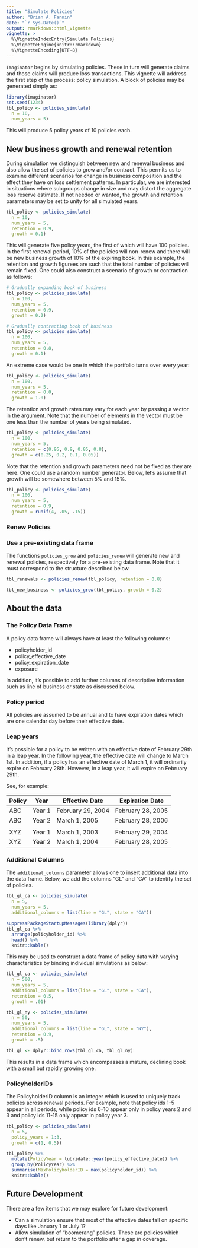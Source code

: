---
title: "Simulate Policies"
author: "Brian A. Fannin"
date: "`r Sys.Date()`"
output: rmarkdown::html_vignette
vignette: >
  %\VignetteIndexEntry{Simulate Policies}
  %\VignetteEngine{knitr::rmarkdown}
  %\VignetteEncoding{UTF-8}
---

`Imaginator` begins by simulating policies. These in turn will generate claims and those claims will produce loss transactions. This vignette will address the first step of the process: policy simulation. A block of policies may be generated simply as:

```{r}
library(imaginator)
set.seed(1234)
tbl_policy <- policies_simulate(
  n = 10,
  num_years = 5)
```

This will produce 5 policy years of 10 policies each.

## New business growth and renewal retention

During simulation we distinguish between new and renewal business and also allow the set of policies to grow and/or contract. This permits us to examine different scenarios for change in business composition and the effect they have on loss settlement patterns. In particular, we are interested in situations where subgroups change in size and may distort the aggregate loss reserve estimate. If not needed or wanted, the growth and retention parameters may be set to unity for all simulated years.

```{r}
tbl_policy <- policies_simulate(
  n = 10,
  num_years = 5,
  retention = 0.9,
  growth = 0.1)
```

This will generate five policy years, the first of which will have 100 policies. In the first renewal period, 10% of the policies will non-renew and there will be new business growth of 10% of the expiring book. In this example, the retention and growth figurees are such that the total number of policies will remain fixed. One could also construct a scenario of growth or contraction as follows:

```{r}
# Gradually expanding book of business
tbl_policy <- policies_simulate(
  n = 100,
  num_years = 5,
  retention = 0.9,
  growth = 0.2)

# Gradually contracting book of business
tbl_policy <- policies_simulate(
  n = 100,
  num_years = 5,
  retention = 0.8,
  growth = 0.1)
```

An extreme case would be one in which the portfolio turns over every year:

```{r}
tbl_policy <- policies_simulate(
  n = 100,
  num_years = 5,
  retention = 0.0,
  growth = 1.0)
```

The retention and growth rates may vary for each year by passing a vector in the argument. Note that the number of elements in the vector must be one less than the number of years being simulated.

```{r}
tbl_policy <- policies_simulate(
  n = 100,
  num_years = 5,
  retention = c(0.95, 0.9, 0.85, 0.8),
  growth = c(0.25, 0.2, 0.1, 0.05))
```


Note that the retention and growth parameters need not be fixed as they are here. One could use a random number generator. Below, let's assume that growth will be somewhere between 5% and 15%.

```{r}
tbl_policy <- policies_simulate(
  n = 100,
  num_years = 5,
  retention = 0.9, 
  growth = runif(4, .05, .15))
```

### Renew Policies


### Use a pre-existing data frame

The functions `policies_grow` and `policies_renew` will generate new and renewal policies, respectively for a pre-existing data frame. Note that it must correspond to the structure described below.

```{r }
tbl_renewals <- policies_renew(tbl_policy, retention = 0.8)

tbl_new_business <- policies_grow(tbl_policy, growth = 0.2)
```

## About the data

### The Policy Data Frame

A policy data frame will always have at least the following columns:

* policyholder_id
* policy_effective_date
* policy_expiration_date
* exposure

In addition, it's possible to add further columns of descriptive information such as line of business or state as discussed below.

### Policy period

All policies are assumed to be annual and to have expiration dates which are one calendar day before their effective date. 

### Leap years

It's possible for a policy to be written with an effective date of February 29th in a leap year. In the following year, the effective date will change to March 1st. In addition, if a policy has an effective date of March 1, it will ordinarily expire on February 28th. However, in a leap year, it will expire on February 29th.

See, for example:

| Policy | Year    | Effective Date    | Expiration Date     |
| ------ | ------- | ----------------- | ------------------- |
| ABC    | Year 1  | February 29, 2004 | February 28, 2005   |
| ABC    | Year 2  | March 1, 2005     | February 28, 2006   |
|        |         |                   |                     |
| XYZ    | Year 1  | March 1, 2003     | February 29, 2004   |
| XYZ    | Year 2  | March 1, 2004     | February 28, 2005   |

### Additional Columns

The `additional_columns` parameter allows one to insert additional data into the data frame. Below, we add the columns "GL" and "CA" to identify the set of policies.

```{r}
tbl_gl_ca <- policies_simulate(
  n = 5, 
  num_years = 5, 
  additional_columns = list(line = "GL", state = "CA"))
```

```{r echo=FALSE}
suppressPackageStartupMessages(library(dplyr))
tbl_gl_ca %>% 
  arrange(policyholder_id) %>% 
  head() %>% 
  knitr::kable()
```

This may be used to construct a data frame of policy data with varying characteristics by binding individual simulations as below:

```{r}
tbl_gl_ca <- policies_simulate(
  n = 500, 
  num_years = 5, 
  additional_columns = list(line = "GL", state = "CA"), 
  retention = 0.5, 
  growth = .01)

tbl_gl_ny <- policies_simulate(
  n = 50, 
  num_years = 5, 
  additional_columns = list(line = "GL", state = "NY"), 
  retention = 0.9, 
  growth = .5)

tbl_gl <- dplyr::bind_rows(tbl_gl_ca, tbl_gl_ny)
```

This results in a data frame which encompasses a mature, declining book with a small but rapidly growing one.

### PolicyholderIDs

The PolicyholderID column is an integer which is used to uniquely track policies across renewal periods. For example, note that policy ids 1-5 appear in all periods, while policy ids 6-10 appear only in policy years 2 and 3 and policy ids 11-15 only appear in policy year 3.

```{r}
tbl_policy <- policies_simulate(
  n = 5, 
  policy_years = 1:3, 
  growth = c(1, 0.5))
```

```{r echo=FALSE}
tbl_policy %>% 
  mutate(PolicyYear = lubridate::year(policy_effective_date)) %>% 
  group_by(PolicyYear) %>% 
  summarise(MaxPolicyholderID = max(policyholder_id)) %>% 
  knitr::kable()
```


## Future Development

There are a few items that we may explore for future development:

* Can a simulation ensure that most of the effective dates fall on specific days like January 1 or July 1?
* Allow simulation of "boomerang" policies. These are policies which don't renew, but return to the portfolio after a gap in coverage.
